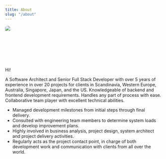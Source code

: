 ```yaml
---
title: About
slug: "/about"
---
```


<div style="width: 120px; height: 120px; border-radius: 5%; overflow: hidden;">
  <img src="./profile.jpg" />
</div>

Hi!

A Software Architect and Senior Full Stack Developer with over 5 years of experience in over 20 projects for clients in Scandinavia, Western Europe, Australia, Singapore, Japan, and the US.
Knowledgeable of backend and frontend development requirements. Handles any part of process with ease. Collaborative team player with excellent technical abilities.
- Managed development milestones from initial steps through final delivery.
- Consulted with engineering team members to determine system loads and develop improvement plans.
- Highly involved in business analysis, project design, system architect and project delivery activities.
- Regularly acts as the project contact point, in charge of both development work and communication with clients from all over the world.
